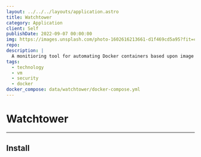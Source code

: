 ```yaml
---
layout: ../../../layouts/application.astro
title: Watchtower
category: Application
client: Self
publishDate: 2022-09-07 00:00:00
img: https://images.unsplash.com/photo-1602616213661-d1f469cd5a95?fit=crop&w=1400&h=700&q=75
repo:
description: |
  A monitioring tool for automating Docker containers based upon image updates.
tags:
  - technology
  - vm
  - security
  - docker
docker_compose: data/watchtower/docker-compose.yml
---
```



# Watchtower

* * *

## Install

<Github
  src="data/watchtower/docker-compose.yml"
  description="This is a docker compose we made."
/>
